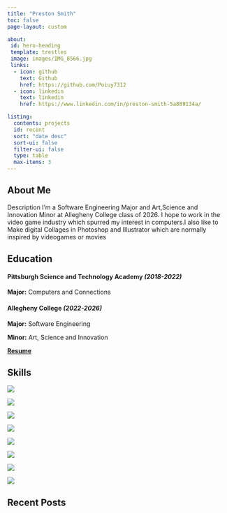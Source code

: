 ---
title: "Preston Smith"
toc: false
page-layout: custom

about:
 id: hero-heading
 template: trestles
 image: images/IMG_8566.jpg
 links:
  - icon: github
    text: Github
    href: https://github.com/Poiuy7312
  - icon: linkedin
    text: linkedin
    href: https://www.linkedin.com/in/preston-smith-5a889134a/

listing:
  contents: projects
  id: recent
  sort: "date desc"
  sort-ui: false
  filter-ui: false
  type: table
  max-items: 3
---

:::{#hero-heading}

## About Me

Description I'm a Software Engineering Major and Art,Science and Innovation Minor at Allegheny College class of 2026. I hope to work in the video game industry which spurred my interest in computers.I also like to Make digital Collages in Photoshop and Illustrator which are normally inspired by videogames or movies

## Education

#### Pittsburgh Science and Technology Academy *(2018-2022)*

**Major:** Computers and Connections

#### Allegheny College *(2022-2026)*

**Major:** Software Engineering

**Minor:** Art, Science and Innovation

[**Resume**](./docs/Preston%20J.%20Smith%20Resume%20(5).pdf)




:::

:::grid

:::{.g-col-2}
:::

:::{.g-col-8}
## Skills


::: {layout="[[1,1,1,1,1] , [1,1,1,1]]"}

<i class = "rust_icon"></i>

![](images/Python-logo-notext.svg)

![](images/java-icon.svg)

![](images/HTML5_logo_and_wordmark.svg)

![](images/Official_CSS_Logo.svg)

![](images/Adobe_Photoshop_CC_icon.svg)

![](images/Adobe_Illustrator_CC_icon.svg)

![](images/Adobe_Premiere_Pro_CC_icon.svg)

![](images/Adobe_Bridge_CC_icon.svg)

:::


## Recent Posts

<div id='recent'></div>

:::

:::{.g-col-2}
:::
:::